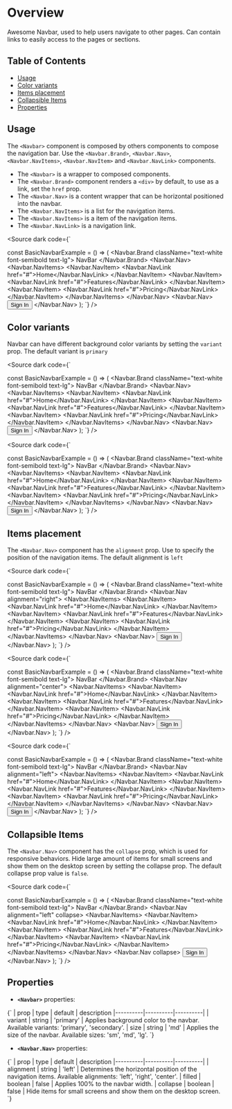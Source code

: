 
<Meta title="Navbar docs" of={NavbarStories} />

# Overview

Awesome Navbar, used to help users navigate to other pages. Can contain links to easily access to the pages or sections.

## Table of Contents

- [Usage](#usage)
- [Color variants](#color-variants)
- [Items placement](#items-placement)
- [Collapsible Items](#collapsible-items)
- [Properties](#properties)

## Usage

The `<Navbar>` component is composed by others components to compose the navigation bar. Use the `<Navbar.Brand>`, `<Navbar.Nav>`,
`<Navbar.NavItems>`, `<Navbar.NavItem>` and `<Navbar.NavLink>` components.
- The `<Navbar>` is a wrapper to composed components.
- The `<Navbar.Brand>` component renders a `<div>` by default, to use as a link, set the `href` prop.
- The `<Navbar.Nav>` is a content wrapper that can be horizontal positioned into the navbar.
- The `<Navbar.NavItems>` is a list for the navigation items.
- The `<Navbar.NavItems>` is a item of the navigation items.
- The `<Navbar.NavLink>` is a navigation link.

<div class="custom-canvas">
  <Story of={NavbarStories.PrimaryNavbar} />
</div>

<Source dark code={`

const BasicNavbarExample = () => (
  <Navbar>
    <Navbar.Brand className="text-white font-semibold text-lg">
      NavBar
    </Navbar.Brand>
    <Navbar.Nav>
      <Navbar.NavItems>
        <Navbar.NavItem>
          <Navbar.NavLink href="#">Home</Navbar.NavLink>
        </Navbar.NavItem>
        <Navbar.NavItem>
          <Navbar.NavLink href="#">Features</Navbar.NavLink>
        </Navbar.NavItem>
        <Navbar.NavItem>
          <Navbar.NavLink href="#">Pricing</Navbar.NavLink>
        </Navbar.NavItem>
      </Navbar.NavItems>
    </Navbar.Nav>
    <Navbar.Nav>
      <Button variant="card">Sign In</Button>
    </Navbar.Nav>
  </Navbar>
);
`} />

## Color variants

Navbar can have different background color variants by setting the `variant` prop. The default variant is `primary`

<div class="custom-canvas">
  <Story of={NavbarStories.PrimaryNavbar} />
</div>

<Source dark code={`

const BasicNavbarExample = () => (
  <Navbar variant="primary">
    <Navbar.Brand className="text-white font-semibold text-lg">
      NavBar
    </Navbar.Brand>
    <Navbar.Nav>
      <Navbar.NavItems>
        <Navbar.NavItem>
          <Navbar.NavLink href="#">Home</Navbar.NavLink>
        </Navbar.NavItem>
        <Navbar.NavItem>
          <Navbar.NavLink href="#">Features</Navbar.NavLink>
        </Navbar.NavItem>
        <Navbar.NavItem>
          <Navbar.NavLink href="#">Pricing</Navbar.NavLink>
        </Navbar.NavItem>
      </Navbar.NavItems>
    </Navbar.Nav>
    <Navbar.Nav>
      <Button variant="card">Sign In</Button>
    </Navbar.Nav>
  </Navbar>
);
`} />

<div class="custom-canvas">
  <Story of={NavbarStories.SecondaryNavbar} />
</div>

<Source dark code={`

const BasicNavbarExample = () => (
  <Navbar variant="secondary">
    <Navbar.Brand className="text-white font-semibold text-lg">
      NavBar
    </Navbar.Brand>
    <Navbar.Nav>
      <Navbar.NavItems>
        <Navbar.NavItem>
          <Navbar.NavLink href="#">Home</Navbar.NavLink>
        </Navbar.NavItem>
        <Navbar.NavItem>
          <Navbar.NavLink href="#">Features</Navbar.NavLink>
        </Navbar.NavItem>
        <Navbar.NavItem>
          <Navbar.NavLink href="#">Pricing</Navbar.NavLink>
        </Navbar.NavItem>
      </Navbar.NavItems>
    </Navbar.Nav>
    <Navbar.Nav>
      <Button variant="card">Sign In</Button>
    </Navbar.Nav>
  </Navbar>
);
`} />

## Items placement

The `<Navbar.Nav>` component has the `alignment` prop. Use to specify the position of the navigation items.
The default alignment is `left`

<div class="custom-canvas">
  <Story of={NavbarStories.NavbarRight} />
</div>

<Source dark code={`

const BasicNavbarExample = () => (
  <Navbar>
    <Navbar.Brand className="text-white font-semibold text-lg">
      NavBar
    </Navbar.Brand>
    <Navbar.Nav alignment="right">
      <Navbar.NavItems>
        <Navbar.NavItem>
          <Navbar.NavLink href="#">Home</Navbar.NavLink>
        </Navbar.NavItem>
        <Navbar.NavItem>
          <Navbar.NavLink href="#">Features</Navbar.NavLink>
        </Navbar.NavItem>
        <Navbar.NavItem>
          <Navbar.NavLink href="#">Pricing</Navbar.NavLink>
        </Navbar.NavItem>
      </Navbar.NavItems>
    </Navbar.Nav>
    <Navbar.Nav>
      <Button variant="card">Sign In</Button>
    </Navbar.Nav>
  </Navbar>
);
`} />

<div class="custom-canvas">
  <Story of={NavbarStories.NavbarCenter} />
</div>


<Source dark code={`

const BasicNavbarExample = () => (
  <Navbar>
    <Navbar.Brand className="text-white font-semibold text-lg">
      NavBar
    </Navbar.Brand>
    <Navbar.Nav alignment="center">
      <Navbar.NavItems>
        <Navbar.NavItem>
          <Navbar.NavLink href="#">Home</Navbar.NavLink>
        </Navbar.NavItem>
        <Navbar.NavItem>
          <Navbar.NavLink href="#">Features</Navbar.NavLink>
        </Navbar.NavItem>
        <Navbar.NavItem>
          <Navbar.NavLink href="#">Pricing</Navbar.NavLink>
        </Navbar.NavItem>
      </Navbar.NavItems>
    </Navbar.Nav>
    <Navbar.Nav>
      <Button variant="card">Sign In</Button>
    </Navbar.Nav>
  </Navbar>
);
`} />


<div class="custom-canvas">
  <Story of={NavbarStories.NavbarLeft} />
</div>

<Source dark code={`

const BasicNavbarExample = () => (
  <Navbar>
    <Navbar.Brand className="text-white font-semibold text-lg">
      NavBar
    </Navbar.Brand>
    <Navbar.Nav alignment="left">
      <Navbar.NavItems>
        <Navbar.NavItem>
          <Navbar.NavLink href="#">Home</Navbar.NavLink>
        </Navbar.NavItem>
        <Navbar.NavItem>
          <Navbar.NavLink href="#">Features</Navbar.NavLink>
        </Navbar.NavItem>
        <Navbar.NavItem>
          <Navbar.NavLink href="#">Pricing</Navbar.NavLink>
        </Navbar.NavItem>
      </Navbar.NavItems>
    </Navbar.Nav>
    <Navbar.Nav>
      <Button variant="card">Sign In</Button>
    </Navbar.Nav>
  </Navbar>
);
`} />

## Collapsible Items

The `<Navbar.Nav>` component has the `collapse` prop, which is used for responsive behaviors.
Hide large amount of items for small screens and show them on the desktop screen by setting the collapse prop.
The default collapse prop value is `false`.

<div class="custom-canvas">
  <Story of={NavbarStories.NavbarCollapse} />
</div>

<Source dark code={`

const BasicNavbarExample = () => (
  <Navbar>
    <Navbar.Brand className="text-white font-semibold text-lg">
      NavBar
    </Navbar.Brand>
    <Navbar.Nav alignment="left" collapse>
      <Navbar.NavItems>
        <Navbar.NavItem>
          <Navbar.NavLink href="#">Home</Navbar.NavLink>
        </Navbar.NavItem>
        <Navbar.NavItem>
          <Navbar.NavLink href="#">Features</Navbar.NavLink>
        </Navbar.NavItem>
        <Navbar.NavItem>
          <Navbar.NavLink href="#">Pricing</Navbar.NavLink>
        </Navbar.NavItem>
      </Navbar.NavItems>
    </Navbar.Nav>
    <Navbar.Nav collapse>
      <Button variant="card">Sign In</Button>
    </Navbar.Nav>
  </Navbar>
);
`} />


## Properties

- **`<Navbar>`** properties:

<Markdown>
{`
| prop | type | default | description 
|----------|----------|----------|
| variant | string | 'primary' | Applies background color to the navbar. Available variants: 'primary', 'secondary'.
| size    | string | 'md'      | Applies the size of the navbar. Available sizes: 'sm', 'md', 'lg'.
`}
</Markdown>

- **`<Navbar.Nav>`** properties:

<Markdown>
{`
| prop | type | default | description 
|----------|----------|----------|
| alignment | string  | 'left' | Determines the horizontal position of the navigation items. Available alignments: 'left', 'right', 'center'.
| filled    | boolean | false  | Applies 100% to the navbar width. 
| collapse  | boolean | false  | Hide items for small screens and show them on the desktop screen.
`}
</Markdown>
